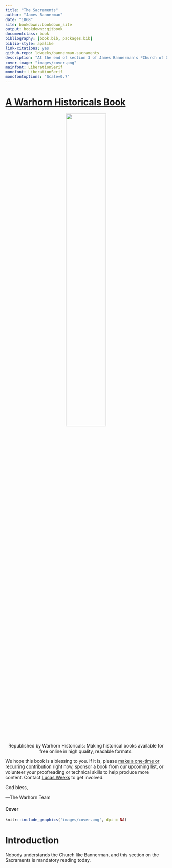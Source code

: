 ```yaml
--- 
title: "The Sacraments"
author: "James Bannerman"
date: "1868"
site: bookdown::bookdown_site
output: bookdown::gitbook
documentclass: book
bibliography: [book.bib, packages.bib]
biblio-style: apalike
link-citations: yes
github-repo: ldweeks/bannerman-sacraments
description: "At the end of section 3 of James Bannerman's *Church of Christ* is this masterful section on the sacraments."
cover-image: "images/cover.png"
mainfont: LiberationSerif
monofont: LiberationSerif
monofontoptions: "Scale=0.7"
---
```


# [A Warhorn Historicals Book](https://historicals.warhornmedia.com/) {-}

<center>

![](images/warhornlogo.png){ width=50% }

Republished by Warhorn Historicals: 
Making historical books available for free online in high quality, readable formats. 

</center>

We hope this book is a blessing to you. If it is, please [make a one-time or recurring contribution](https://warhornmedia.com/give) right now, sponsor a book from our upcoming list, or volunteer your proofreading or technical skills to help produce more content. Contact [Lucas Weeks](mailto:lucas@beggarsborn.com) to get involved.

God bless,

—The Warhorn Team

#### Cover {-}
```r
knitr::include_graphics('images/cover.png', dpi = NA)
```

# Introduction {-}

Nobody understands the Church like Bannerman, and this section on the Sacraments is mandatory reading today.
